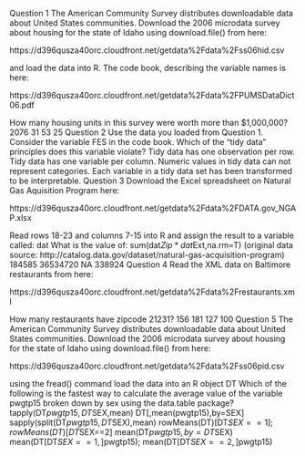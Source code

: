 Question 1
The American Community Survey distributes downloadable data about United States communities. Download the 2006 microdata survey about housing for the state of Idaho using download.file() from here: 

https://d396qusza40orc.cloudfront.net/getdata%2Fdata%2Fss06hid.csv 

and load the data into R. The code book, describing the variable names is here: 

https://d396qusza40orc.cloudfront.net/getdata%2Fdata%2FPUMSDataDict06.pdf 

How many housing units in this survey were worth more than $1,000,000?
2076
31
53
25
Question 2
Use the data you loaded from Question 1. Consider the variable FES in the code book. Which of the "tidy data" principles does this variable violate?
Tidy data has one observation per row.
Tidy data has one variable per column.
Numeric values in tidy data can not represent categories.
Each variable in a tidy data set has been transformed to be interpretable.
Question 3
Download the Excel spreadsheet on Natural Gas Aquisition Program here: 

https://d396qusza40orc.cloudfront.net/getdata%2Fdata%2FDATA.gov_NGAP.xlsx 

Read rows 18-23 and columns 7-15 into R and assign the result to a variable called:
 dat 
What is the value of:
 sum(dat$Zip*dat$Ext,na.rm=T) 
(original data source: http://catalog.data.gov/dataset/natural-gas-acquisition-program)
184585
36534720
NA
338924
Question 4
Read the XML data on Baltimore restaurants from here: 

https://d396qusza40orc.cloudfront.net/getdata%2Fdata%2Frestaurants.xml 

How many restaurants have zipcode 21231?
156
181
127
100
Question 5
The American Community Survey distributes downloadable data about United States communities. Download the 2006 microdata survey about housing for the state of Idaho using download.file() from here: 

https://d396qusza40orc.cloudfront.net/getdata%2Fdata%2Fss06pid.csv 

using the fread() command load the data into an R object
 DT 
Which of the following is the fastest way to calculate the average value of the variable
pwgtp15 
broken down by sex using the data.table package?
tapply(DT$pwgtp15,DT$SEX,mean)
DT[,mean(pwgtp15),by=SEX]
sapply(split(DT$pwgtp15,DT$SEX),mean)
rowMeans(DT)[DT$SEX==1]; rowMeans(DT)[DT$SEX==2]
mean(DT$pwgtp15,by=DT$SEX)
mean(DT[DT$SEX==1,]$pwgtp15); mean(DT[DT$SEX==2,]$pwgtp15)